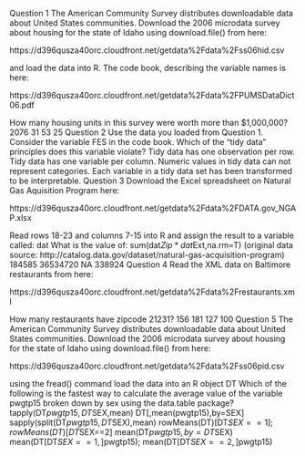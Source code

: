 Question 1
The American Community Survey distributes downloadable data about United States communities. Download the 2006 microdata survey about housing for the state of Idaho using download.file() from here: 

https://d396qusza40orc.cloudfront.net/getdata%2Fdata%2Fss06hid.csv 

and load the data into R. The code book, describing the variable names is here: 

https://d396qusza40orc.cloudfront.net/getdata%2Fdata%2FPUMSDataDict06.pdf 

How many housing units in this survey were worth more than $1,000,000?
2076
31
53
25
Question 2
Use the data you loaded from Question 1. Consider the variable FES in the code book. Which of the "tidy data" principles does this variable violate?
Tidy data has one observation per row.
Tidy data has one variable per column.
Numeric values in tidy data can not represent categories.
Each variable in a tidy data set has been transformed to be interpretable.
Question 3
Download the Excel spreadsheet on Natural Gas Aquisition Program here: 

https://d396qusza40orc.cloudfront.net/getdata%2Fdata%2FDATA.gov_NGAP.xlsx 

Read rows 18-23 and columns 7-15 into R and assign the result to a variable called:
 dat 
What is the value of:
 sum(dat$Zip*dat$Ext,na.rm=T) 
(original data source: http://catalog.data.gov/dataset/natural-gas-acquisition-program)
184585
36534720
NA
338924
Question 4
Read the XML data on Baltimore restaurants from here: 

https://d396qusza40orc.cloudfront.net/getdata%2Fdata%2Frestaurants.xml 

How many restaurants have zipcode 21231?
156
181
127
100
Question 5
The American Community Survey distributes downloadable data about United States communities. Download the 2006 microdata survey about housing for the state of Idaho using download.file() from here: 

https://d396qusza40orc.cloudfront.net/getdata%2Fdata%2Fss06pid.csv 

using the fread() command load the data into an R object
 DT 
Which of the following is the fastest way to calculate the average value of the variable
pwgtp15 
broken down by sex using the data.table package?
tapply(DT$pwgtp15,DT$SEX,mean)
DT[,mean(pwgtp15),by=SEX]
sapply(split(DT$pwgtp15,DT$SEX),mean)
rowMeans(DT)[DT$SEX==1]; rowMeans(DT)[DT$SEX==2]
mean(DT$pwgtp15,by=DT$SEX)
mean(DT[DT$SEX==1,]$pwgtp15); mean(DT[DT$SEX==2,]$pwgtp15)